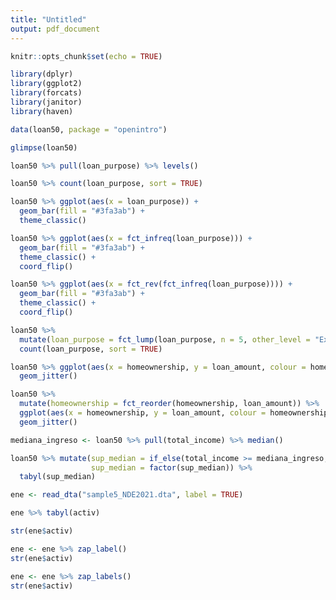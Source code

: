 ```yaml
---
title: "Untitled"
output: pdf_document
---
```


```r
knitr::opts_chunk$set(echo = TRUE)
```


```r
library(dplyr)
library(ggplot2)
library(forcats)
library(janitor)
library(haven)
```

```r
data(loan50, package = "openintro")
```


```r
glimpse(loan50)
```

```r
loan50 %>% pull(loan_purpose) %>% levels()
```


```r
loan50 %>% count(loan_purpose, sort = TRUE)
```


```r
loan50 %>% ggplot(aes(x = loan_purpose)) + 
  geom_bar(fill = "#3fa3ab") + 
  theme_classic()
```

```r
loan50 %>% ggplot(aes(x = fct_infreq(loan_purpose))) + 
  geom_bar(fill = "#3fa3ab") + 
  theme_classic() +
  coord_flip()
```

```r
loan50 %>% ggplot(aes(x = fct_rev(fct_infreq(loan_purpose)))) + 
  geom_bar(fill = "#3fa3ab") + 
  theme_classic() +
  coord_flip()
```


```r
loan50 %>%
  mutate(loan_purpose = fct_lump(loan_purpose, n = 5, other_level = "Extra")) %>%
  count(loan_purpose, sort = TRUE)
```

```r
loan50 %>% ggplot(aes(x = homeownership, y = loan_amount, colour = homeownership)) +
  geom_jitter()
```

```r
loan50 %>% 
  mutate(homeownership = fct_reorder(homeownership, loan_amount)) %>%
  ggplot(aes(x = homeownership, y = loan_amount, colour = homeownership)) +
  geom_jitter()
```

```r
mediana_ingreso <- loan50 %>% pull(total_income) %>% median()

loan50 %>% mutate(sup_median = if_else(total_income >= mediana_ingreso, "Mayor a mediana", "Menor a mediana"),
                  sup_median = factor(sup_median)) %>% 
  tabyl(sup_median)


```



```r
ene <- read_dta("sample5_NDE2021.dta", label = TRUE)
```

```r
ene %>% tabyl(activ)
```


```r
str(ene$activ)
```

```r
ene <- ene %>% zap_label()
str(ene$activ)
```

```r
ene <- ene %>% zap_labels()
str(ene$activ)
```